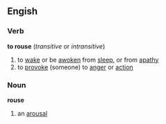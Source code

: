 ==Engish==
===Verb===
'''to rouse'''  (''transitive'' or ''intransitive'')
# to [[wake]] or be [[awoken]] from [[sleep]], or from [[apathy]]
# to [[provoke]] (someone) to [[anger]] or [[action]]
===Noun===
'''rouse'''
# an [[arousal]]